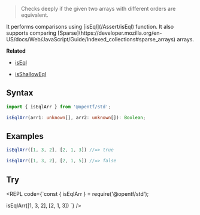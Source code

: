 
> Checks deeply if the given two arrays with different orders are equivalent.

<Callout type="info">
It performs comparisons using [isEql](/Assert/isEql) function.
</Callout>

<Callout type="info">
It also supports comparing [Sparse](https://developer.mozilla.org/en-US/docs/Web/JavaScript/Guide/Indexed_collections#sparse_arrays) arrays.
</Callout>

**Related**
 - [isEql](/Assert/isEql)

 - [isShallowEql](/Assert/isShallowEql)
 
## Syntax

```ts
import { isEqlArr } from '@opentf/std';

isEqlArr(arr1: unknown[], arr2: unknown[]): Boolean;
```

## Examples

```ts
isEqlArr([1, 3, 2], [2, 1, 3]) //=> true

isEqlArr([1, 3, 2], [2, 1, 5]) //=> false
```

## Try

<REPL code={`const { isEqlArr } = require('@opentf/std');

isEqlArr([1, 3, 2], [2, 1, 3])
`} />